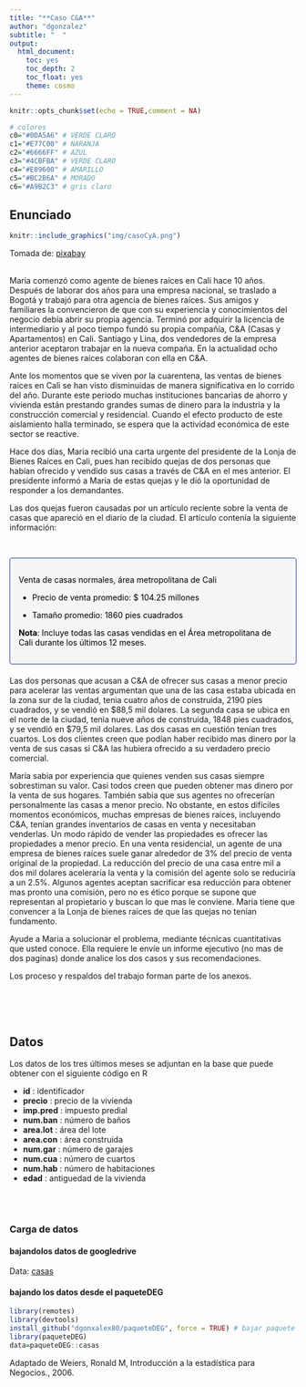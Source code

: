 ```yaml
---
title: "**Caso C&A**"
author: "dgonzalez"
subtitle: "  " 
output:
  html_document:
    toc: yes
    toc_depth: 2
    toc_float: yes
    theme: cosmo
---
```


```r
knitr::opts_chunk$set(echo = TRUE,comment = NA)

# colores
c0="#0DA5A6" # VERDE CLARO
c1="#E77C00" # NARANJA
c2="#6666FF" # AZUL  
c3="#4CBFBA" # VERDE CLARO  
c4="#E09600" # AMARILLO  
c5="#BC2B6A" # MORADO  
c6="#A9B2C3" # gris claro

```


## **Enunciado**

```r
knitr::include_graphics("img/casoCyA.png")
```
Tomada de: [pixabay](https://pixabay.com/photos/town-buildings-houses-townscape-2430571/)
<br/><br/>

Maria comenzó como agente de bienes raíces en Cali hace 10 años. Después de laborar dos años para una empresa nacional, se traslado a Bogotá y trabajó para otra agencia de bienes raíces. Sus amigos y familiares la convencieron de que con su experiencia y conocimientos del negocio debía abrir su propia agencia. Terminó por adquirir la licencia de intermediario y al poco tiempo fundó su propia compañía, C\&A (Casas y Apartamentos) en Cali. Santiago y Lina, dos vendedores de la empresa anterior aceptaron trabajar en la nueva compaña. En la actualidad ocho agentes de bienes raíces colaboran con ella en C\&A. 

Ante los momentos que se viven por la cuarentena, las ventas de bienes raices en Cali se han visto disminuidas de manera significativa en lo corrido del año. Durante este periodo muchas instituciones bancarias de ahorro y vivienda están prestando grandes sumas de dinero para la industria y la construcción comercial y residencial. Cuando el efecto producto de este aislamiento halla terminado, se espera que la actividad económica de este sector se reactive.

Hace dos días, Maria  recibió una carta urgente del presidente de la Lonja de Bienes Raíces en Cali, pues han recibido quejas de dos personas que habían ofrecido y vendido sus casas a través de C\&A en el mes anterior. El presidente informó a Maria  de estas quejas y le dió la oportunidad de responder a los demandantes.

Las dos quejas fueron causadas por un artículo reciente sobre la venta de casas que apareció en el diario de la ciudad. El artículo contenía la siguiente información: 

<br/>

<div style="padding: 15px; border: 1px solid transparent; border-color: transparent; margin-bottom: 20px; border-radius: 4px; color: #000000; background-color: #F5F5F5 ; border-color: #27408B;">

Venta de casas normales, área metropolitana de Cali

+ Precio de venta promedio: \$ 104.25 millones

+ Tamaño promedio: 1860 pies cuadrados

**Nota**: Incluye todas las casas vendidas en el Área metropolitana de Cali durante los últimos 12 meses.

</div>

Las dos personas que acusan a C\&A de ofrecer sus casas a menor precio para acelerar las ventas argumentan que una de las casa estaba ubicada en la zona sur de la ciudad, tenia cuatro años de construida, 2190 pies cuadrados, y se vendió en \$88,5 mil dolares. La segunda casa se ubica en el norte de la ciudad, tenia nueve años de construida, 1848 pies cuadrados, y se vendió en \$79,5 mil dolares. Las dos casas en cuestión tenían tres cuartos. Los dos clientes creen que podían haber recibido mas dinero por la venta de sus casas si C\&A  las hubiera ofrecido a su verdadero precio comercial.

Maria sabia por experiencia que quienes venden sus casas siempre sobrestiman su valor. Casi todos creen que pueden obtener mas dinero por la venta de sus hogares. También sabia que sus agentes no ofrecerían personalmente las casas a menor precio. No obstante, en estos difíciles momentos económicos, muchas empresas de bienes raíces, incluyendo C\&A, tenían grandes inventarios de casas en venta y necesitaban venderlas. Un modo rápido de vender las propiedades  es ofrecer las propiedades a menor precio. En una venta residencial, un agente de una empresa de bienes raíces suele ganar alrededor de 3\% del precio de venta original de la propiedad. La reducción del precio de una casa entre  mil a dos mil dolares aceleraría la venta y la comisión del agente solo se reduciría a un 2.5\%. Algunos agentes aceptan sacrificar esa reducción para obtener mas pronto una comisión, pero no es ético porque se supone que representan al propietario y buscan lo que mas le conviene. Maria tiene  que convencer a la Lonja de bienes raíces de que las quejas no tenían fundamento.

Ayude a Maria  a solucionar el problema, mediante técnicas cuantitativas que usted conoce. Ella requiere le envíe un informe ejecutivo (no mas de dos paginas) donde analice los dos casos y sus recomendaciones.

Los proceso y respaldos del trabajo forman parte de los anexos.

<br/><br/><br/>

## **Datos**

Los datos de los tres últimos meses se adjuntan en la base que puede obtener con el siguiente código en R

+ **id** : identificador 
+ **precio** : precio de la vivienda
+ **imp.pred** : impuesto predial
+ **num.ban**  : número de baños
+ **area.lot** : área del lote  
+ **area.con**  : área construida
+ **num.gar**  : número de garajes
+ **num.cua**  : número de cuartos
+ **num.hab** : número de habitaciones
+ **edad** : antiguedad de la vivienda

<br/><br/>

### **Carga de datos**

#### bajandolos datos de googledrive

Data: [casas](https://docs.google.com/spreadsheets/d/136K_b9mjaetSWl_-Kk7XvPwd1Y00TemckrqMr-X1Mzg/edit?usp=sharing) 


#### bajando los datos desde el paqueteDEG

```r
library(remotes) 
library(devtools)  
install_github("dgonxalex80/paqueteDEG", force = TRUE) # bajar paquete
library(paqueteDEG)
data=paqueteDEG::casas
```


Adaptado de Weiers, Ronald M, Introducción a la estadística para Negocios., 2006.